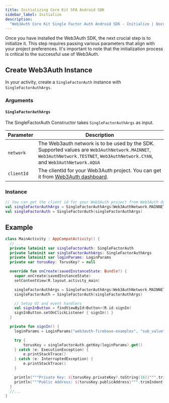 ```yaml
---
title: Initializing Core Kit SFA Android SDK
sidebar_label: Initialize
description:
  "Web3Auth Core Kit Single Factor Auth Android SDK - Initialize | Documentation - Web3Auth"
---
```



Once you have installed the Web3Auth SDK, the next crucial step is to initialize it. This step
requires passing various parameters that align with your project preferences. It's important to note
that the initialization process is critical to the successful use of Web3Auth.

## Create Web3Auth Instance

In your activity, create a `SingleFactorAuth` instance with `SingleFactorAuthArgs`.

### Arguments

#### `SingleFactorAuthArgs`

The SingleFactorAuth Constructor takes `SingleFactorAuthArgs` as input.

| Parameter  | Description                                                                                                                                                                  |
| ---------- | ---------------------------------------------------------------------------------------------------------------------------------------------------------------------------- |
| `network`  | The Web3auth network is to be used by the SDK. Supported values are `Web3AuthNetwork.MAINNET`, `Web3AuthNetwork.TESTNET`, `Web3AuthNetwork.CYAN`, and `Web3AuthNetwork.AQUA` |
| `clientId` | The clientId for your Web3Auth project. You can get it from [Web3Auth dashboard](https://dashboard.web3auth.io).                                                             |

### Instance

```kotlin
// You can get the client id for your Web3Auth project from Web3Auth dashboard.
val singleFactorAuthArgs = SingleFactorAuthArgs(Web3AuthNetwork.MAINNET, "YOUR_WEB3AUTH_CLIENT_ID")
val singleFactorAuth = SingleFactorAuth(singleFactorAuthArgs)
```

## Example

```kotlin
class MainActivity : AppCompatActivity() {
  // ...
  private lateinit var singleFactorAuth: SingleFactorAuth
  private lateinit var singleFactorAuthArgs: SingleFactorAuthArgs
  private lateinit var loginParams: LoginParams
  private var torusKey: TorusKey? = null

  override fun onCreate(savedInstanceState: Bundle?) {
    super.onCreate(savedInstanceState)
    setContentView(R.layout.activity_main)

    singleFactorAuthArgs = SingleFactorAuthArgs(Web3AuthNetwork.MAINNET, "YOUR_WEB3AUTH_CLIENT_ID")
    singleFactorAuth = SingleFactorAuth(singleFactorAuthArgs)

    // Setup UI and event handlers
    val signInButton = findViewById<Button>(R.id.signIn)
    signInButton.setOnClickListener { signIn() }
  }

  private fun signIn() {
    loginParams = LoginParams("web3auth-firebase-examples", "sub_value", "id_token")

    try {
        torusKey = singleFactorAuth.getKey(loginParams).get()
    } catch (e: ExecutionException) {
        e.printStackTrace()
    } catch (e: InterruptedException) {
        e.printStackTrace()
    }

    println("""Private Key: ${torusKey.privateKey?.toString(16)}""".trimIndent())
    println("""Public Address: ${torusKey.publicAddress}""".trimIndent())
  }
  //...
}
```
